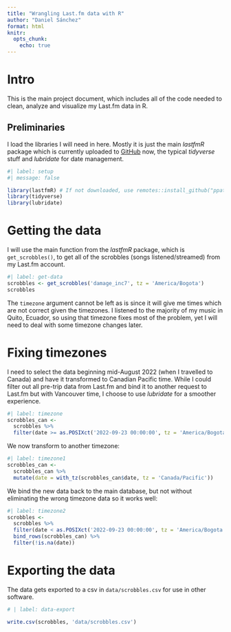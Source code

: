 ```yaml
---
title: "Wrangling Last.fm data with R"
author: "Daniel Sánchez"
format: html
knitr:
  opts_chunk: 
    echo: true
---
```


# Intro

This is the main project document, which includes all of the code needed to clean, analyze and visualize my Last.fm data in R.

## Preliminaries

I load the libraries I will need in here. Mostly it is just the main *lastfmR* package which is currently uploaded to [GitHub](https://github.com/ppatrzyk/lastfmR) now, the typical *tidyverse* stuff and *lubridate* for date management.

```r
#| label: setup
#| message: false

library(lastfmR) # If not downloaded, use remotes::install_github("ppatrzyk/lastfmR")
library(tidyverse)
library(lubridate)
```

# Getting the data

I will use the main function from the *lastfmR* package, which is `get_scrobbles()`, to get all of the scrobbles (songs listened/streamed) from my Last.fm account.

```r
#| label: get-data
scrobbles <- get_scrobbles('damage_inc7', tz = 'America/Bogota')
scrobbles
```

The `timezone` argument cannot be left as is since it will give me times which are not correct given the timezones. I listened to the majority of my music in Quito, Ecuador, so using that timezone fixes most of the problem, yet I will need to deal with some timezone changes later.

# Fixing timezones

I need to select the data beginning mid-August 2022 (when I travelled to Canada) and have it transformed to Canadian Pacific time. While I could filter out all pre-trip data from Last.fm and bind it to another request to Last.fm but with Vancouver time, I choose to use *lubridate* for a smoother experience.

```r
#| label: timezone
scrobbles_can <-
  scrobbles %>% 
  filter(date >= as.POSIXct('2022-09-23 00:00:00', tz = 'America/Bogota'))

```

We now transform to another timezone:

```r
#| label: timezone1
scrobbles_can <-
  scrobbles_can %>% 
  mutate(date = with_tz(scrobbles_can$date, tz = 'Canada/Pacific'))
```

We bind the new data back to the main database, but not without eliminating the wrong timezone data so it works well:

```r
#| label: timezone2
scrobbles <-
  scrobbles %>% 
  filter(date < as.POSIXct('2022-09-23 00:00:00', tz = 'America/Bogota')) %>% 
  bind_rows(scrobbles_can) %>% 
  filter(!is.na(date))
```

# Exporting the data

The data gets exported to a csv in `data/scrobbles.csv` for use in other software.

```r
# | label: data-export

write.csv(scrobbles, 'data/scrobbles.csv')

```



